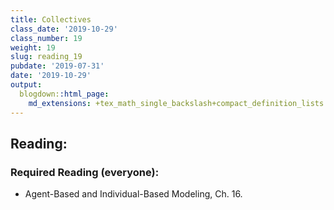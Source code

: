 ```yaml
---
title: Collectives
class_date: '2019-10-29'
class_number: 19
weight: 19
slug: reading_19
pubdate: '2019-07-31'
date: '2019-10-29'
output:
  blogdown::html_page:
    md_extensions: +tex_math_single_backslash+compact_definition_lists
---
```

## Reading:

### Required Reading (everyone):
* Agent-Based and Individual-Based Modeling, Ch. 16.


